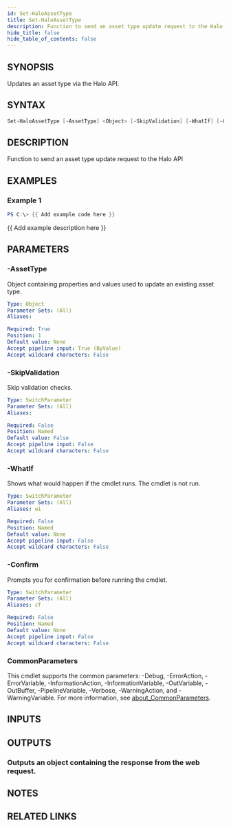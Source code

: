 ```yaml
---
id: Set-HaloAssetType
title: Set-HaloAssetType
description: Function to send an asset type update request to the Halo API
hide_title: false
hide_table_of_contents: false
---
```


## SYNOPSIS

Updates an asset type via the Halo API.

## SYNTAX

```powershell
Set-HaloAssetType [-AssetType] <Object> [-SkipValidation] [-WhatIf] [-Confirm] [<CommonParameters>]
```

## DESCRIPTION

Function to send an asset type update request to the Halo API

## EXAMPLES

### Example 1

```powershell
PS C:\> {{ Add example code here }}
```

{{ Add example description here }}

## PARAMETERS

### -AssetType

Object containing properties and values used to update an existing asset type.

```yaml
Type: Object
Parameter Sets: (All)
Aliases:

Required: True
Position: 1
Default value: None
Accept pipeline input: True (ByValue)
Accept wildcard characters: False
```

### -SkipValidation

Skip validation checks.

```yaml
Type: SwitchParameter
Parameter Sets: (All)
Aliases:

Required: False
Position: Named
Default value: False
Accept pipeline input: False
Accept wildcard characters: False
```

### -WhatIf

Shows what would happen if the cmdlet runs.
The cmdlet is not run.

```yaml
Type: SwitchParameter
Parameter Sets: (All)
Aliases: wi

Required: False
Position: Named
Default value: None
Accept pipeline input: False
Accept wildcard characters: False
```

### -Confirm

Prompts you for confirmation before running the cmdlet.

```yaml
Type: SwitchParameter
Parameter Sets: (All)
Aliases: cf

Required: False
Position: Named
Default value: None
Accept pipeline input: False
Accept wildcard characters: False
```

### CommonParameters

This cmdlet supports the common parameters: -Debug, -ErrorAction, -ErrorVariable, -InformationAction, -InformationVariable, -OutVariable, -OutBuffer, -PipelineVariable, -Verbose, -WarningAction, and -WarningVariable. For more information, see [about_CommonParameters](http://go.microsoft.com/fwlink/?LinkID=113216).

## INPUTS

## OUTPUTS

### Outputs an object containing the response from the web request.

## NOTES

## RELATED LINKS
